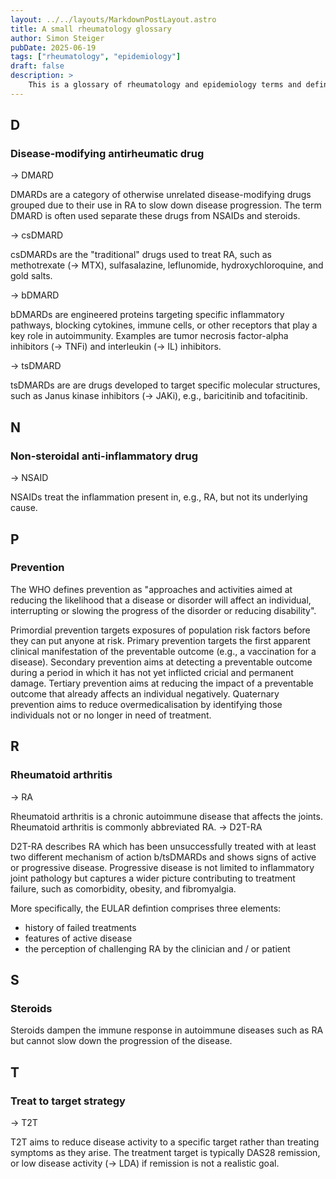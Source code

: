 ```yaml
---
layout: ../../layouts/MarkdownPostLayout.astro
title: A small rheumatology glossary
author: Simon Steiger
pubDate: 2025-06-19
tags: ["rheumatology", "epidemiology"]
draft: false
description: > 
    This is a glossary of rheumatology and epidemiology terms and definitions that I often forget. This list is always growing and never finished, with the small caveat that I'll certainly forget about it eventually. 🌚🌝
---
```




## D

### Disease-modifying antirheumatic drug
&rarr; DMARD

DMARDs are a category of otherwise unrelated disease-modifying drugs grouped due to their use in RA to slow down disease progression.
The term DMARD is often used separate these drugs from NSAIDs and steroids.

<IndentedAside title="Conventional synthetic DMARD">
&rarr; csDMARD

csDMARDs are the "traditional" drugs used to treat RA, such as methotrexate (&rarr; MTX), sulfasalazine, leflunomide, hydroxychloroquine, and gold salts.
</IndentedAside>

<IndentedAside title="Biologic DMARD">
&rarr; bDMARD

bDMARDs are engineered proteins targeting specific inflammatory pathways, blocking cytokines, immune cells, or other receptors that play a key role in autoimmunity.
Examples are tumor necrosis factor-alpha inhibitors (&rarr; TNFi) and interleukin (&rarr; IL) inhibitors.
</IndentedAside>

<IndentedAside title="Targeted synthetic DMARD">
&rarr; tsDMARD

tsDMARDs are are drugs developed to target specific molecular structures, such as Janus kinase inhibitors (&rarr; JAKi), e.g., baricitinib and tofacitinib.
</IndentedAside>

## N

### Non-steroidal anti-inflammatory drug
&rarr; NSAID

NSAIDs treat the inflammation present in, e.g., RA, but not its underlying cause.

## P

### Prevention
The WHO defines prevention as "approaches and activities aimed at reducing the likelihood that a disease or disorder will affect an individual, interrupting or slowing the progress of the disorder or reducing disability".

<IndentedAside title="Primordial prevention">
Primordial prevention targets exposures of population risk factors before they can put anyone at risk.
</IndentedAside>

<IndentedAside title="Primary prevention">
Primary prevention targets the first apparent clinical manifestation of the preventable outcome (e.g., a vaccination for a disease).
</IndentedAside>

<IndentedAside title="Secondary prevention">
Secondary prevention aims at detecting a preventable outcome during a period in which it has not yet inflicted cricial and permanent damage.
</IndentedAside>

<IndentedAside title="Tertiary prevention">
Tertiary prevention aims at reducing the impact of a preventable outcome that already affects an individual negatively.
</IndentedAside>

<IndentedAside title="Quaternary prevention">
Quaternary prevention aims to reduce overmedicalisation by identifying those individuals not or no longer in need of treatment.
</IndentedAside>

## R

### Rheumatoid arthritis
&rarr; RA

Rheumatoid arthritis is a chronic autoimmune disease that affects the joints. 
Rheumatoid arthritis is commonly abbreviated RA.
<IndentedAside title="Difficult-to-treat RA">
&rarr; D2T-RA

D2T-RA describes RA which has been unsuccessfully treated with at least two different mechanism of action b/tsDMARDs and shows signs of active or progressive disease.
Progressive disease is not limited to inflammatory joint pathology but captures a wider picture contributing to treatment failure, such as comorbidity, obesity, and fibromyalgia.

More specifically, the EULAR defintion comprises three elements: 
- history of failed treatments
- features of active disease
- the perception of challenging RA by the clinician and / or patient
</IndentedAside>

## S

### Steroids

Steroids dampen the immune response in autoimmune diseases such as RA but cannot slow down the progression of the disease.

## T

### Treat to target strategy
&rarr; T2T

T2T aims to reduce disease activity to a specific target rather than treating symptoms as they arise.
The treatment target is typically DAS28 remission, or low disease activity (&rarr; LDA) if remission is not a realistic goal.
